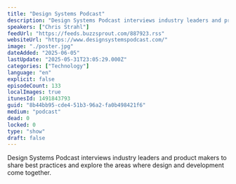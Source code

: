 ```yaml
---
title: "Design Systems Podcast"
description: "Design Systems Podcast interviews industry leaders and product makers to share best practices and explore the areas where design and development come together."
speakers: ["Chris Strahl"]
feedUrl: "https://feeds.buzzsprout.com/887923.rss"
websiteUrl: "https://www.designsystemspodcast.com/"
image: "./poster.jpg"
dateAdded: "2025-06-05"
lastUpdate: "2025-05-31T23:05:29.000Z"
categories: ["Technology"]
language: "en"
explicit: false
episodeCount: 133
localImages: true
itunesId: 1491843793
guid: "8b44bb95-cde4-51b3-96a2-fa0b498421f6"
medium: "podcast"
dead: 0
locked: 0
type: "show"
draft: false
---
```


Design Systems Podcast interviews industry leaders and product makers to share best practices and explore the areas where design and development come together.
